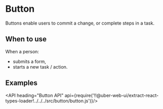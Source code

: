 <!--
Copyright (c) 2018 Uber Technologies, Inc.

This source code is licensed under the MIT license found in the
LICENSE file in the root directory of this source tree.
-->




# Button

Buttons enable users to commit a change, or complete steps in a task.

## When to use

When a person:

* submits a form,
* starts a new task / action.

## Examples

<Example title="Button Basic Usage" path="examples/button/basic.js">
  <BasicButton />
</Example>

<Example title="Button Basic Usage - Compact" path="examples/button/basic-compact.js">
  <BasicButtonCompact />
</Example>

<Example title="Button With Enchancers" path="examples/button/with-enchancers.js">
  <WithEnchancer />
</Example>

<API heading="Button API" api={require('!!@uber-web-ui/extract-react-types-loader!../../../src/button/button.js')}/>
